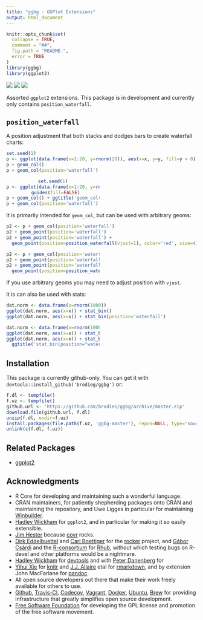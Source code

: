 ```yaml
---
title: "ggbg - GGPlot Extensions"
output: html_document
---
```

<!-- README.md is generated from README.Rmd. Please edit that file -->

```r
knitr::opts_chunk$set(
  collapse = TRUE,
  comment = "##",
  fig.path = "README-",
  error = TRUE
)
library(ggbg)
library(ggplot2)
```

[![](https://travis-ci.org/brodieG/ggbg.svg?branch=master)](https://travis-ci.org/brodieG/ggbg)
[![](https://codecov.io/github/brodieG/ggbg/coverage.svg?branch=master)](https://codecov.io/github/brodieG/ggbg?branch=master)
[![](http://www.r-pkg.org/badges/version/ggbg)](https://cran.r-project.org/package=ggbg)

Assorted `ggplot2` extensions.  This package is in development and currently
only contains `position_waterfall`.

## `position_waterfall`

A position adjustment that both stacks and dodges bars to create waterfall
charts:

```r
set.seed(1)
p <- ggplot(data.frame(x=1:20, y=rnorm(20)), aes(x=x, y=y, fill=y > 0))
p + geom_col()
p + geom_col(position='waterfall')
```
<div style='max-width: 49%; text-align: center; white-space: nowrap;'>
```r
set.seed(1)
p <- ggplot(data.frame(x=1:20, y=rnorm(20)), aes(x=x, y=y, fill=y > 0)) +
  guides(fill=FALSE)
p + geom_col() + ggtitle('geom_col()')
p + geom_col(position='waterfall') + ggtitle('geom_col(position="waterfall")')
```
</div>

It is primarily intended for `geom_col`, but can be used with arbitrary geoms:

```r
p2 <- p + geom_col(position='waterfall')
p2 + geom_point(position='waterfall')
p2 + geom_point(position='waterfall') +
  geom_point(position=position_waterfall(vjust=1), color='red', size=4)
```
<div style='max-width: 49%; text-align: center; white-space: nowrap;'>
```r
p2 <- p + geom_col(position='waterfall')
p2 + geom_point(position='waterfall')
p2 + geom_point(position='waterfall') +
  geom_point(position=position_waterfall(vjust=1), color='red', size=4)
```
</div>

If you use arbitrary geoms you may need to adjust position with `vjust`.

It is can also be used with stats:

```r
dat.norm <- data.frame(x=rnorm(1000))
ggplot(dat.norm, aes(x=x)) + stat_bin()
ggplot(dat.norm, aes(x=x)) + stat_bin(position='waterfall')
```
<div style='max-width: 49%; text-align: center; white-space: nowrap;'>
```r
dat.norm <- data.frame(x=rnorm(1000))
ggplot(dat.norm, aes(x=x)) + stat_bin(bins=30) + ggtitle('stat_bin()')
ggplot(dat.norm, aes(x=x)) + stat_bin(bins=30, position='waterfall') +
  ggtitle('stat_bin(position="waterfall")')
```
</div>

## Installation

This package is currently github-only.  You can get it with
`devtools::install_github('brodieg/ggbg')` or:

```r
f.dl <- tempfile()
f.uz <- tempfile()
github.url <- 'https://github.com/brodieG/ggbg/archive/master.zip'
download.file(github.url, f.dl)
unzip(f.dl, exdir=f.uz)
install.packages(file.path(f.uz, 'ggbg-master'), repos=NULL, type='source')
unlink(c(f.dl, f.uz))
```

## Related Packages

* [ggplot2](https://github.com/tidyverse/ggplot2)

## Acknowledgments

* R Core for developing and maintaining such a wonderful language.
* CRAN maintainers, for patiently shepherding packages onto CRAN and maintaining
  the repository, and Uwe Ligges in particular for maintaining
  [Winbuilder](http://win-builder.r-project.org/).
* [Hadley Wickham](https://github.com/hadley/) for `ggplot2`, and in particular
  for making it so easily extensible.
* [Jim Hester](https://github.com/jimhester) because
  [covr](https://cran.r-project.org/package=covr) rocks.
* [Dirk Eddelbuettel](https://github.com/eddelbuettel) and [Carl
  Boettiger](https://github.com/cboettig) for the
  [rocker](https://github.com/rocker-org/rocker) project, and [Gábor
  Csárdi](https://github.com/gaborcsardi) and the
  [R-consortium](https://www.r-consortium.org/) for
  [Rhub](https://github.com/r-hub), without which testing bugs on R-devel and
  other platforms would be a nightmare.
* [Hadley Wickham](https://github.com/hadley/) for
  [devtools](https://cran.r-project.org/package=devtools) and with [Peter
  Danenberg](https://github.com/klutometis) for
* [Yihui Xie](https://github.com/yihui) for
  [knitr](https://cran.r-project.org/package=knitr) and  [J.J.
  Allaire](https://github.com/jjallaire) etal for
  [rmarkdown](https://cran.r-project.org/package=rmarkdown), and by extension
  John MacFarlane for [pandoc](http://pandoc.org/).
* All open source developers out there that make their work freely available
  for others to use.
* [Github](https://github.com/), [Travis-CI](https://travis-ci.org/),
  [Codecov](https://codecov.io/), [Vagrant](https://www.vagrantup.com/),
  [Docker](https://www.docker.com/), [Ubuntu](https://www.ubuntu.com/),
  [Brew](https://brew.sh/) for providing infrastructure that greatly simplifies
  open source development.
* [Free Software Foundation](http://fsf.org/) for developing the GPL license and
  promotion of the free software movement.
